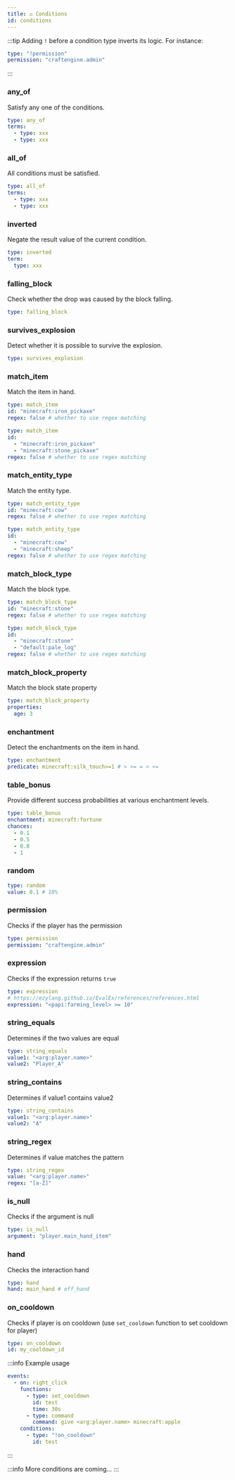 ```yaml
---
title: ⚖️ Conditions
id: conditions
---
```


:::tip
Adding `!` before a condition type inverts its logic. For instance:

```yaml
type: "!permission"
permission: "craftengine.admin"
```
:::

### any\_of

Satisfy any one of the conditions.

```yaml
type: any_of
terms:
  - type: xxx
  - type: xxx
```

### all\_of

All conditions must be satisfied.

```yaml
type: all_of
terms:
  - type: xxx
  - type: xxx
```

### inverted

Negate the result value of the current condition.

```yaml
type: inverted
term:
  type: xxx
```

### falling\_block

Check whether the drop was caused by the block falling.

```yaml
type: falling_block
```

### survives\_explosion

Detect whether it is possible to survive the explosion.

```yaml
type: survives_explosion
```

### match\_item

Match the item in hand.

```yaml
type: match_item
id: "minecraft:iron_pickaxe"
regex: false # whether to use regex matching
```

```yaml
type: match_item
id: 
  - "minecraft:iron_pickaxe"
  - "minecraft:stone_pickaxe"
regex: false # whether to use regex matching
```

### match\_entity\_type

Match the entity type.

```yaml
type: match_entity_type
id: "minecraft:cow"
regex: false # whether to use regex matching
```

```yaml
type: match_entity_type
id:
  - "minecraft:cow"
  - "minecraft:sheep"
regex: false # whether to use regex matching
```

### match\_block\_type

Match the block type.

```yaml
type: match_block_type
id: "minecraft:stone"
regex: false # whether to use regex matching
```

```yaml
type: match_block_type
id:
  - "minecraft:stone"
  - "default:pale_log"
regex: false # whether to use regex matching
```


### match\_block\_property

Match the block state property

```yaml
type: match_block_property
properties:
  age: 3
```

### enchantment

Detect the enchantments on the item in hand.

```yaml
type: enchantment
predicate: minecraft:silk_touch>=1 # > >= = < <=
```

### table\_bonus

Provide different success probabilities at various enchantment levels.

```yaml
type: table_bonus
enchantment: minecraft:fortune
chances:
  - 0.1
  - 0.5
  - 0.8
  - 1
```

### random

```yaml
type: random
value: 0.1 # 10%
```

### permission

Checks if the player has the permission

```yaml
type: permission
permission: "craftengine.admin"
```

### expression

Checks if the expression returns `true`

```yaml
type: expression
# https://ezylang.github.io/EvalEx/references/references.html
expression: "<papi:farming_level> >= 10"
```

### string\_equals

Determines if the two values are equal

```yaml
type: string_equals
value1: "<arg:player.name>"
value2: "Player_A"
```

### string\_contains

Determines if value1 contains value2

```yaml
type: string_contains
value1: "<arg:player.name>"
value2: "A"
```

### string\_regex

Determines if value matches the pattern

```yaml
type: string_regex
value: "<arg:player.name>"
regex: "[a-Z]"
```

### is\_null

Checks if the argument is null

```yaml
type: is_null
argument: "player.main_hand_item"
```

### hand

Checks the interaction hand

```yaml
type: hand
hand: main_hand # off_hand
```

### on\_cooldown

Checks if player is on cooldown (use `set_cooldown` function to set cooldown for player)

```yaml
type: on_cooldown
id: my_cooldown_id
```

:::info
Example usage

```yaml
events:
  - on: right_click
    functions:
      - type: set_cooldown
        id: test
        time: 30s
      - type: command
        command: give <arg:player.name> minecraft:apple
    conditions:
      - type: "!on_cooldown"
        id: test
```
:::

:::info
More conditions are coming...
:::
